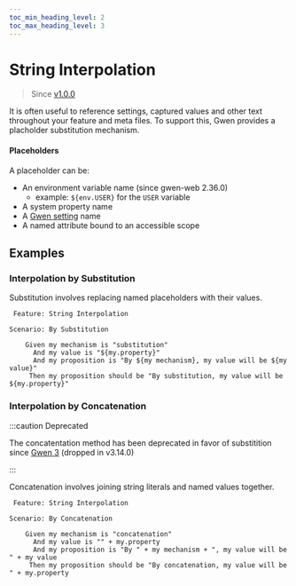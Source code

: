 ```yaml
--- 
toc_min_heading_level: 2
toc_max_heading_level: 3
---
```



# String Interpolation

> Since [v1.0.0](https://github.com/gwen-interpreter/gwen-web/releases/tag/v1.0.0)

It is often useful to reference settings, captured values and other text throughout your feature and meta files. To support this, Gwen provides a placholder substitution mechanism.

#### Placeholders

A placeholder can be:

- An environment variable name (since gwen-web 2.36.0)
  - example: `${env.USER}` for the `USER` variable
- A system property name
- A [Gwen setting](/docs/settings) name
- A named attribute bound to an accessible scope
 
## Examples

### Interpolation by Substitution

Substitution involves replacing named placeholders with their values.

```gherkin
 Feature: String Interpolation

Scenario: By Substitution
    
    Given my mechanism is "substitution"
      And my value is "${my.property}"
      And my proposition is "By ${my mechanism}, my value will be ${my value}"
     Then my proposition should be "By substitution, my value will be ${my.property}"
```

### Interpolation by Concatenation

:::caution Deprecated

The concatentation method has been deprecated in favor of substitition since [Gwen 3](/docs/gwen3) (dropped in <Link to="https://github.com/gwen-interpreter/gwen-web/releases/tag/v3.14.0">v3.14.0</Link>)

:::

Concatenation involves joining string literals and named values together.

```gherkin
 Feature: String Interpolation

Scenario: By Concatenation
    
    Given my mechanism is "concatenation"
      And my value is "" + my.property
      And my proposition is "By " + my mechanism + ", my value will be " + my value
     Then my proposition should be "By concatenation, my value will be " + my.property
```
